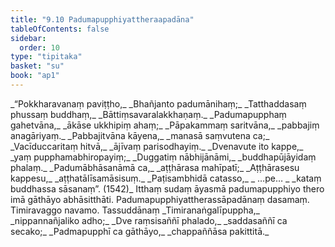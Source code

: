```yaml
---
title: "9.10 Padumapupphiyattheraapadāna"
tableOfContents: false
sidebar:
  order: 10
type: "tipitaka"
basket: "su"
book: "ap1"
---
```



<DynamicBreadcrumb />

<Division number="51" book="ap1" bookNo="20" page="145">

<Paragraph number="1754" type="verses" book="ap1">
_“Pokkharavanaṃ paviṭṭho,_  
_Bhañjanto padumānihaṃ;_  
_Tatthaddasaṃ phussaṃ buddhaṃ,_  
_Bāttiṃsavaralakkhaṇaṃ._  

</Paragraph>

</Division>
<Division number="52" book="ap1" bookNo="20" page="145">

<Paragraph number="1755" type="verses" book="ap1">
_Padumapupphaṃ gahetvāna,_  
_ākāse ukkhipiṃ ahaṃ;_  
_Pāpakammaṃ saritvāna,_  
_pabbajiṃ anagāriyaṃ._  

</Paragraph>

</Division>
<Division number="53" book="ap1" bookNo="20" page="145">

<Paragraph number="1756" type="verses" book="ap1">
_Pabbajitvāna kāyena,_  
_manasā saṃvutena ca;_  
_Vacīduccaritaṃ hitvā,_  
_ājīvaṃ parisodhayiṃ._  

</Paragraph>

</Division>
<Division number="54" book="ap1" bookNo="20" page="145">

<Paragraph number="1757" type="verses" book="ap1">
_Dvenavute ito kappe,_  
_yaṃ pupphamabhiropayiṃ;_  
_Duggatiṃ nābhijānāmi,_  
_buddhapūjāyidaṃ phalaṃ._  

</Paragraph>

</Division>
<Division number="55" book="ap1" bookNo="20" page="145">

<Paragraph number="1758" type="verses" book="ap1">
_Padumābhāsanāmā ca,_  
_aṭṭhārasa mahīpatī;_  
_Aṭṭhārasesu kappesu,_  
_aṭṭhatālīsamāsisuṃ._  

</Paragraph>

</Division>
<Division number="56" book="ap1" bookNo="20" page="146">

<Paragraph number="1759" type="verses" book="ap1">
_Paṭisambhidā catasso,_  
_ …pe… _  
_kataṃ buddhassa sāsanaṃ”. (1542)_  

</Paragraph>

<Paragraph number="1760" book="ap1">
Itthaṃ sudaṃ āyasmā padumapupphiyo thero imā gāthāyo abhāsitthāti.

</Paragraph>
</Division>

<Paragraph number="1761" type="center" book="ap1">
Padumapupphiyattherassāpadānaṃ dasamaṃ.



</Paragraph>

<Paragraph number="1762" type="center" book="ap1">
Timiravaggo navamo.



</Paragraph>

<Paragraph number="1763" type="center" book="ap1">
Tassuddānaṃ


</Paragraph>

<Paragraph number="1764" type="verses" book="ap1">
_Timiranaṅgalīpuppha,_  
_nippannañjaliko adho;_  
_Dve raṃsisaññī phalado,_  
_saddasaññī ca secako;_  
_Padmapupphī ca gāthāyo,_  
_chappaññāsa pakittitā._
</Paragraph>